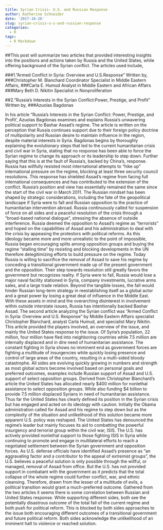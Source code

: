 ```yaml
---
title: Syrian Crisis- U.S. and Russian Response
author: Katherine Schneider
date: '2017-10-26'
slug: syrian-crisis-u-s-and-russian-response
categories:
  - R
tags:
  - R Markdown
---
```

##This post will summarize two articles that provided interesting insights into the positions and actions taken by Russia and the United States, while offering background of the Syrian conflict. The articles used include, 


###1."Armed Conflict in Syria: Overview and U.S.Response"
  Written by, 
###Christopher M. Blanchard
Coordinator Specialist in Middle Eastern Affairs,
###Carla E. Humud
Analyst in Middle Eastern and African Affairs
###Mary Beth D. Nikitin
Specialist in Nonproliferation 


##2."Russia’s Interests in the Syrian Conflict:Power, Prestige, and Profit"
  Written by,
###Azuolas Bagdonas


In his article “Russia’s Interests in the Syrian Conflict: Power, Prestige, and Profit’, Azuolas Bagdonas examines and explains Russia’s unwavering political support to Bashar Assad’s regime. The article is written on the perception that Russia continues support due to their foreign policy doctrine of multipolarity and Russian desire to maintain influence in the region, despite material interests in Syria. 
	Bagdonas begins by thoroughly explaining the evolutionary steps that led to the current humanitarian crisis and civil war in Syria, stating that no response has been able to force the Syrian regime to change its approach or its leadership to step down. Further saying that this is at the fault of Russia’s, backed by China’s, response. Russia has willfully resisted most international attempts to “hike up” international pressure on the regime, blocking at least three security council resolutions. This response has shielded Assad’s regime from facing full international consequences and has contributed to the extension of the conflict.
	Russia’s position and view has essentially remained the same since the start of the civil war in March 2011. The Russian mindset has been shaped by strategic considerations, including the fate of the geopolitical landscape if Syria were to fall and Russian opposition to the practice of humanitarian intervention abroad. Russia continuously called for suspension of force on all sides and a peaceful resolution of the crisis through a “broad-based national dialogue”, stressing the absence of outside interference. Russia deemed the opposition to Assad’s regime as “terrorists” and hoped on the capabilities of Assad and his administration to deal with the crisis by appeasing the protestors with political reforms. As this ideology became more and more unrealistic to the point of impossible, Russia began encouraging splits among opposition groups and buying the regime “stalling time” by resisting and blocking developments in the UN therefore delegitimizing efforts to build pressure on the regime. Today Russia is willing to sacrifice the removal of Assad to save his regime by conceding a transitional government made up of the present government and the opposition. Their step towards resolution still greatly favors the government but recognizes reality. 
	If Syria were to fall, Russia would lose a major naval facility stationed in Syria, company investments, lucrative arms sales, and a large trade relation. Beyond the tangible losses, the fall would hinder Russian long-term strategy in reestablishing itself as a global actor and a great power by losing a great deal of influence in the Middle East. With these assets in mind and the overarching disinterest in involvement within outside interstate issues, Russia has intentionally backed Bashar Assad.
The second article analyzing the Syrian conflict was “Armed Conflict in Syria: Overview and U.S. Response” by Middle Eastern Affairs specialist Christopher Blanchard, analyst Carla Humud, and specialist Mary Nikitin. This article provided the players involved, an overview of the issue, and mainly the United States response to the issue. Of Syria’s population, 22 million, four million have fled into neighboring countries while 7.5 million are internally displaced and in dire need of humanitarian assistance. The constant fighting in Syria shows no imminent end as government forces are fighting a multitude of insurgencies while quickly losing presence and control of large areas of the country, resulting in a multi-sided bloody catastrophe. All sides are evolving quickly growing in numbers and strength as most global actors become involved based on personal goals and preferred outcomes, examples include Russian support of Assad and U.S. support of select opposition groups. Derived from Christopher Blanchard’s article the United States has allocated nearly $400 million for nonlethal assistance to select opposition groups. While also funding $4 billion to provide 7.5 million displaced Syrians in need of humanitarian assistance.
	Thus far the United States has clearly defined its position in the Syrian crisis but has engaged and acted on its ideology with caution. Initially the Obama administration called for Assad and his regime to step down but as the complexity of the situation and unlikelihood of this solution became more apparent U.S. policy was reshaped. The United States has denounced the regime’s leader but mainly focuses its aid to combatting the powerful insurgency and terrorist group within the civil war, ISIS. The U.S. has actively provided nonlethal support to those fighting ISIS in Syria while continuing to promote and engage in multilateral efforts to reach a negotiated settlement between the Syrian government and opposition forces. As U.S. defense officials have identified Assad’s presence as “an aggravating factor and a contributor to the appeal of extremist groups”, the U.S. believes a peaceful solution is only possible through the willful, or managed, removal of Assad from office. But the U.S. has not provided support in combatant with the government as it predicts that the total collapse of the whole regime could further conflict, war, and ethnic cleansing. Therefore, drawn from the lesser of a multitude of evils, a political transition would grant a much-preferred outcome. 
	 Gathered from the two articles it seems there is some correlation between Russian and United States response. While supporting different sides, both see the potentially disastrous outcome of the total fall of the current regime and both push for political reform. This is blocked by both sides approaches to the issue both encouraging different outcomes of a transitional government and future political reform. Both sides acknowledge the unlikelihood of an imminent halt to violence or reached solution. 

